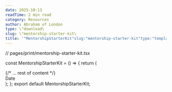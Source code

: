 ```yaml
---
date: 2025-10-13
readTime: 2 min read
category: Resources
author: Abraham of London
type: \"download\
slug: \"mentorship-starter-kit\
title: '"MentorshipStarterKit"slug:"mentorship-starter-kit"type:"template"slug:"mentorship-starter-kit"type:"Download"title:"MentorshipStarterKit"date:2025-10-13author:"AbrahamofLondon"readTime:2minreadcategory:"Resources"'
---
```


// pages/print/mentorship-starter-kit.tsx

const MentorshipStarterKit = () => {
return (

<BrandFrame title="Mentorship Starter Kit 90-Day Covenant" subtitle="A simple, serious framework to make mentoring fruitful not fuzzy." pageSize="A4">
  {/* ... rest of content */}
  <div className="w-1/12 text-center">
    <div className="h-6 mb-1 border-b border-lightGrey" />
    <span className="text-xs text-[color:var(--color-on-secondary)/0.6]">Date</span>
  </div>
</BrandFrame>
); }; export default MentorshipStarterKit;
